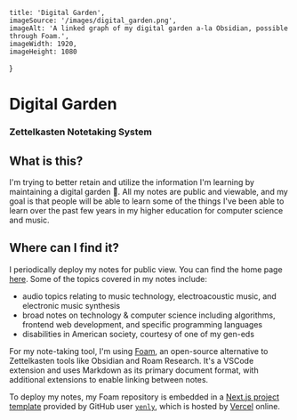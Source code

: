 
    title: 'Digital Garden',
    imageSource: '/images/digital_garden.png',
    imageAlt: 'A linked graph of my digital garden a-la Obsidian, possible through Foam.',
    imageWidth: 1920,
    imageHeight: 1080
}

# Digital Garden

### Zettelkasten Notetaking System

## What is this?

I'm trying to better retain and utilize the information I'm learning by maintaining a digital garden 🌿. All my notes are public and viewable, and my goal is that people will be able to learn some of the things I've been able to learn over the past few years in my higher education for computer science and music.

## Where can I find it?

I periodically deploy my notes for public view. You can find the home page [here](https://renzo-garden.vercel.app/). Some of the topics covered in my notes include:

- audio topics relating to music technology, electroacoustic music, and electronic music synthesis
- broad notes on technology & computer science including algorithms, frontend web development, and specific programming languages
- disabilities in American society, courtesy of one of my gen-eds

For my note-taking tool, I'm using [Foam](https://foambubble.github.io/), an open-source alternative to Zettelkasten tools like Obsidian and Roam Research. It's a VSCode extension and uses Markdown as its primary document format, with additional extensions to enable linking between notes.

To deploy my notes, my Foam repository is embedded in a [Next.js project template](https://github.com/yenly/foamy-nextjs) provided by GitHub user [`yenly`](https://github.com/yenly), which is hosted by [Vercel](https://vercel.com/) online.

